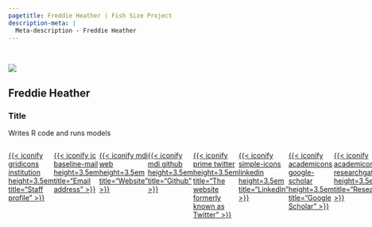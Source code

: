 ```yaml
---
pagetitle: Freddie Heather | Fish Size Project
description-meta: |
  Meta-description - Freddie Heather
---
```


::: {.column-screen .hero-img .hero-strip-page}
   
:::

:::::: {.grid .gap-3 .mt-5}
::::: g-col-4
![](../../resources/team-profile-pics/freddie.jpeg){.headshot-lg}
:::::

::::: g-col-8
# Freddie Heather

::: text-center
### Title {.text-center}
:::

::: p
Writes R code and runs models
:::

:::::
::::::

<!-- You can comment out any of these columns (or add new ones) and the icons will adjust accordingly on the page -->
::::: {.container}
:::: {.row .row-cols-auto .flex-wrap .justify-content-center .align-items-center .container-fluid style="display: flex;"}

::: {.mx-4}
[{{< iconify gridicons institution height=3.5em title="Staff profile" >}}](https://discover.utas.edu.au/)
:::

::: {.mx-4}
[{{< iconify ic baseline-mail height=3.5em title="Email address" >}}](mailto:info@fishsizeproject.org)
:::

::: {.mx-4}
[{{< iconify mdi web height=3.5em title="Website" >}}](../../index.qmd)
:::

::: {.mx-4}
[{{< iconify mdi github height=3.5em title="Github" >}}](https://github.com/fishsizeproject/)
:::

::: {.mx-4}
[{{< iconify prime twitter height=3.5em title="The website formerly known as Twitter" >}}](https://twitter.com)
:::

::: {.mx-4}
[{{< iconify simple-icons linkedin height=3.5em title="LinkedIn" >}}](https://linkedin.com)
:::

::: {.mx-4}
[{{< iconify academicons google-scholar height=3.5em title="Google Scholar" >}}](https://scholar.google.com)
:::

::: {.mx-4}
[{{< iconify academicons researchgate height=3.5em title="ResearchGate" >}}](https://researchgate.com)
:::

::: {.mx-4}
[{{< iconify academicons orcid height=3.5em title="OrcID" >}}](https://orcid.com)
:::
::::
:::::


